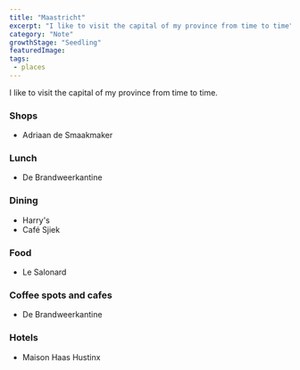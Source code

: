 ```yaml
---
title: "Maastricht"
excerpt: "I like to visit the capital of my province from time to time"
category: "Note"
growthStage: "Seedling"
featuredImage: 
tags:
 - places
---
```

I like to visit the capital of my province from time to time.

### Shops
- Adriaan de Smaakmaker

### Lunch
- De Brandweerkantine

### Dining
- Harry's
- Café Sjiek

### Food
- Le Salonard

### Coffee spots and cafes
- De Brandweerkantine

### Hotels
- Maison Haas Hustinx